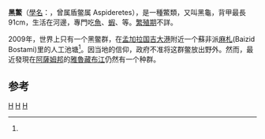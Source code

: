 {{Speciesbox 
| taxon = Nilssonia nigricans
| status = EW
| status_system = iucn3.1
| status_ref = <ref name="Rhodin11">{{Harnvb|Rhodin|2011|p=000.207}}</ref><ref name="iucn">[http://www.iucnredlist.org/apps/redlist/details/2173/0 IUCN Status report]</ref>
| image = Bostami_Turtle.jpg
| binomial = ''{{lang|la|Nilssonia nigricans}}''<ref name="Rhodin11" /><ref name="iucn" />
| binomial_authority = (Anderson, 1875)<ref name="Rhodin11" /><ref name="iucn" />
}}

'''黑鱉'''（[[學名|學名]]：''{{lang|la|Nilssonia nigricans}}''，曾属盾鳖属 Aspideretes），是一種鱉類，又叫黑龜，背甲最長91cm，生活在河邊，專門吃[[魚|魚]]、[[蝦|蝦]]、等。[[繁殖期|繁殖期]]不詳。

2009年，世界上只有一个黑鳖群，在[[孟加拉国|孟加拉国]][[吉大港|吉大港]]附近一个蘇非派[[麻札|麻札]](Baizid Bostami)里的人工池塘<ref name=iucn/>。因当地的信仰，政府不准将这群鳖放出野外。然而，最近發現在[[阿薩姆邦|阿薩姆邦]]的[[雅魯藏布江|雅魯藏布江]]仍然有一个种群。

== 参考 ==
{{reflist}}

{{taxonbar}}
[[Category:_1875年描述的动物|H]]
[[Category:鱉亞科|H]]
[[Category:孟加拉國動物|H]]